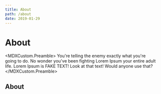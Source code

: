 ```yaml
---
title: About
path: /about
date: 2019-01-29
---
```



# About
<MDXCustom.Preamble>
You're telling the enemy exactly what you're going to do. No wonder you've been fighting Lorem Ipsum your entire adult life. Lorem Ipsum is FAKE TEXT! Look at that text! Would anyone use that?
</MDXCustom.Preamble>

## About

<!-- You have so many different things placeholder text has to be able to do, and I don't believe Lorem Ipsum has the stamina. I think my strongest asset maybe by far is my temperament. I have a placeholding temperament. Lorem Ipsum is FAKE TEXT!

You're telling the enemy exactly what you're going to do. No wonder you've been fighting Lorem Ipsum your entire adult life. I was going to say something extremely rough to Lorem Ipsum, to its family, and I said to myself, "I can't do it. I just can't do it. It's inappropriate. It's not nice." Look at these words. Are they small words? And he referred to my words - if they're small, something else must be small. I guarantee you there's no problem, I guarantee. -->